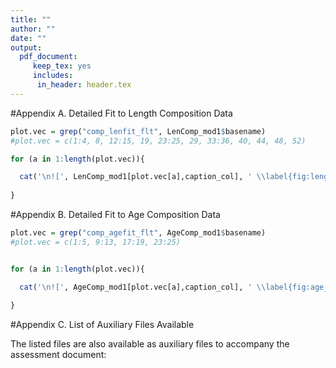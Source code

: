 ```yaml
---
title: ""
author: ""
date: ""
output: 
  pdf_document:
     keep_tex: yes
     includes:
      in_header: header.tex
---
```

<!-- ************************************************************************************************--> 
<!-- **********************************BEGIN APPENDICES**********************************************--> 
<!-- ************************************************************************************************--> 
\FloatBarrier
\newpage



<!-- ************************************DATA FITS************************************************--> 
#Appendix A. Detailed Fit to Length Composition Data 


```r
plot.vec = grep("comp_lenfit_flt", LenComp_mod1$basename)
#plot.vec = c(1:4, 8, 12:15, 19, 23:25, 29, 33:36, 40, 44, 48, 52)

for (a in 1:length(plot.vec)){

  cat('\n![', LenComp_mod1[plot.vec[a],caption_col], ' \\label{fig:length_fits}](r4ss/plots_mod1/', LenComp_mod1[plot.vec[a], path_col], ')\n', sep='')
  
}

```

\FloatBarrier

#Appendix B. Detailed Fit to Age Composition Data 

```r
plot.vec = grep("comp_agefit_flt", AgeComp_mod1$basename)
#plot.vec = c(1:5, 9:13, 17:19, 23:25)


for (a in 1:length(plot.vec)){

  cat('\n![', AgeComp_mod1[plot.vec[a],caption_col], ' \\label{fig:age_fits}](r4ss/plots_mod1/', AgeComp_mod1[plot.vec[a], path_col], ')\n', sep='')
  
}

```


\FloatBarrier


\newpage


<!-- ************************************AUXILARY FILES************************************************ --> 
#Appendix C. List of Auxiliary Files Available

The listed files are also available as auxiliary files to accompany the assessment document:

\begin{enumerate}
  \item Numbers at age for female and male `r spp` (Petrale natagef.csv and Petrale natagem.csv)
  \item The `r spp` Stock Synthesis 3.30.13 model files
  
  \begin{enumerate}
    \item 2019petrale.dat
    \item 2019petrale.ctl
    \item forecast.ss
    \item starter.ss
  \end{enumerate}
\end{enumerate}

\newpage